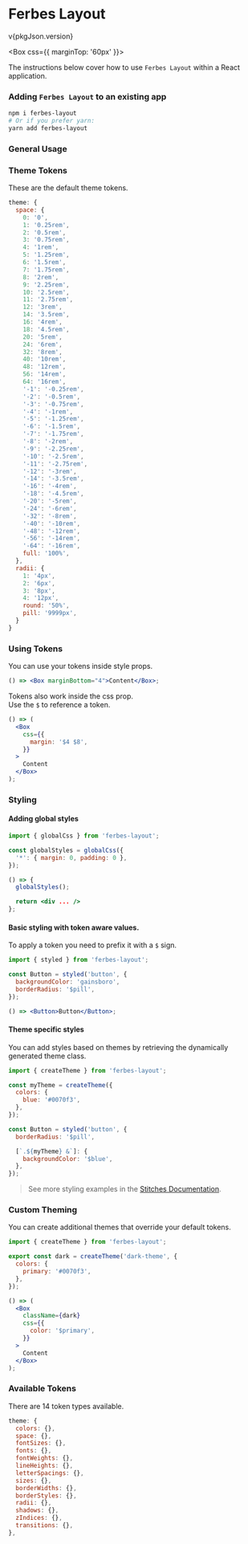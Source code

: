 
<Meta title="Getting Started" />

<Flex justify="center">
  <h1>Ferbes Layout</h1>
</Flex>
<Flex
  justify="center"
  css={{
    marginTop: '20px',
  }}
>
  <p>v{pkgJson.version}</p>
</Flex>

<Box css={{
  marginTop: '60px'
}}>

The instructions below cover how to use `Ferbes Layout` within a React application.

### Adding `Ferbes Layout` to an existing app

```bash
npm i ferbes-layout
# Or if you prefer yarn:
yarn add ferbes-layout
```

### General Usage

<Canvas withSource="open">
  <Story name="Usage">
    <Stack space="4">
      <Placeholder height={60} width={120} />
      <Placeholder height={60} width={120} />
      <Placeholder height={60} width={120} />
    </Stack>
  </Story>
</Canvas>

<Canvas withSource="open">
  <Story name="Responsive Props">
    <Stack
      space={{
        '@initial': 1,
        '@bp1': 4,
        '@bp2': 8,
        '@bp3': 16,
      }}
    >
      <Placeholder height={60} width={120} />
      <Placeholder height={60} width={120} />
      <Placeholder height={60} width={120} />
    </Stack>
  </Story>
</Canvas>

### Theme Tokens

These are the default theme tokens.

```js
theme: {
  space: {
    0: '0',
    1: '0.25rem',
    2: '0.5rem',
    3: '0.75rem',
    4: '1rem',
    5: '1.25rem',
    6: '1.5rem',
    7: '1.75rem',
    8: '2rem',
    9: '2.25rem',
    10: '2.5rem',
    11: '2.75rem',
    12: '3rem',
    14: '3.5rem',
    16: '4rem',
    18: '4.5rem',
    20: '5rem',
    24: '6rem',
    32: '8rem',
    40: '10rem',
    48: '12rem',
    56: '14rem',
    64: '16rem',
    '-1': '-0.25rem',
    '-2': '-0.5rem',
    '-3': '-0.75rem',
    '-4': '-1rem',
    '-5': '-1.25rem',
    '-6': '-1.5rem',
    '-7': '-1.75rem',
    '-8': '-2rem',
    '-9': '-2.25rem',
    '-10': '-2.5rem',
    '-11': '-2.75rem',
    '-12': '-3rem',
    '-14': '-3.5rem',
    '-16': '-4rem',
    '-18': '-4.5rem',
    '-20': '-5rem',
    '-24': '-6rem',
    '-32': '-8rem',
    '-40': '-10rem',
    '-48': '-12rem',
    '-56': '-14rem',
    '-64': '-16rem',
    full: '100%',
  },
  radii: {
    1: '4px',
    2: '6px',
    3: '8px',
    4: '12px',
    round: '50%',
    pill: '9999px',
  }
}
```

### Using Tokens

You can use your tokens inside style props.

```jsx
() => <Box marginBottom="4">Content</Box>;
```

Tokens also work inside the css prop.<br />
Use the `$` to reference a token.

```jsx
() => (
  <Box
    css={{
      margin: '$4 $8',
    }}
  >
    Content
  </Box>
);
```

### Styling

#### Adding global styles

```jsx
import { globalCss } from 'ferbes-layout';

const globalStyles = globalCss({
  '*': { margin: 0, padding: 0 },
});

() => {
  globalStyles();

  return <div ... />
};
```

#### Basic styling with token aware values.

To apply a token you need to prefix it with a `$` sign.

```jsx
import { styled } from 'ferbes-layout';

const Button = styled('button', {
  backgroundColor: 'gainsboro',
  borderRadius: '$pill',
});

() => <Button>Button</Button>;
```

#### Theme specific styles

You can add styles based on themes by retrieving the dynamically generated theme class.

```jsx
import { createTheme } from 'ferbes-layout';

const myTheme = createTheme({
  colors: {
    blue: '#0070f3',
  },
});

const Button = styled('button', {
  borderRadius: '$pill',

  [`.${myTheme} &`]: {
    backgroundColor: '$blue',
  },
});
```

> See more styling examples in the [Stitches Documentation](https://stitches.dev/docs/styling).

### Custom Theming

You can create additional themes that override your default tokens.

```jsx
import { createTheme } from 'ferbes-layout';

export const dark = createTheme('dark-theme', {
  colors: {
    primary: '#0070f3',
  },
});

() => (
  <Box
    className={dark}
    css={{
      color: '$primary',
    }}
  >
    Content
  </Box>
);
```

### Available Tokens

There are 14 token types available.

```js
theme: {
  colors: {},
  space: {},
  fontSizes: {},
  fonts: {},
  fontWeights: {},
  lineHeights: {},
  letterSpacings: {},
  sizes: {},
  borderWidths: {},
  borderStyles: {},
  radii: {},
  shadows: {},
  zIndices: {},
  transitions: {},
},
```

</Box>
